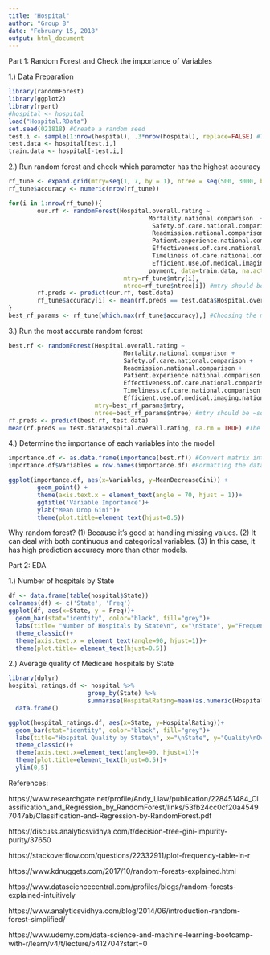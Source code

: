 ```yaml
---
title: "Hospital"
author: "Group 8"
date: "February 15, 2018"
output: html_document
---
```


Part 1: Random Forest and Check the importance of Variables

1.) Data Preparation
```r
library(randomForest)
library(ggplot2)
library(rpart)
#hospital <- hospital
load("Hospital.RData")
set.seed(021818) #Create a random seed
test.i <- sample(1:nrow(hospital), .3*nrow(hospital), replace=FALSE) #Test set contains 30% of the total data
test.data <- hospital[test.i,]
train.data <- hospital[-test.i,]
```

2.) Run random forest and check which parameter has the highest accuracy
```r
rf_tune <- expand.grid(mtry=seq(1, 7, by = 1), ntree = seq(500, 3000, by = 500)) #Test every combinations of two variables. mtry considers the number of variables included for each tree. 
rf_tune$accuracy <- numeric(nrow(rf_tune)) 

for(i in 1:nrow(rf_tune)){
        our.rf <- randomForest(Hospital.overall.rating ~
                                       Mortality.national.comparison  + 
                                        Safety.of.care.national.comparison + 
                                        Readmission.national.comparison + 
                                        Patient.experience.national.comparison + 
                                        Effectiveness.of.care.national.comparison + 
                                        Timeliness.of.care.national.comparison + 
                                        Efficient.use.of.medical.imaging.national.comparison + 
                                       payment, data=train.data, na.action = na.omit,
                                mtry=rf_tune$mtry[i],
                                ntree=rf_tune$ntree[i]) #mtry should be ~square root the number of predictors for classification and p/3 for regression
        rf.preds <- predict(our.rf, test.data)
        rf_tune$accuracy[i] <- mean(rf.preds == test.data$Hospital.overall.rating, na.rm = TRUE)
}
best_rf_params <- rf_tune[which.max(rf_tune$accuracy),] #Choosing the model with the highest accuracy
```

3.) Run the most accurate random forest
```r
best.rf <- randomForest(Hospital.overall.rating ~
                                Mortality.national.comparison + 
                                Safety.of.care.national.comparison + 
                                Readmission.national.comparison + 
                                Patient.experience.national.comparison + 
                                Effectiveness.of.care.national.comparison + 
                                Timeliness.of.care.national.comparison + 
                                Efficient.use.of.medical.imaging.national.comparison, data=train.data, na.action = na.omit,
                        mtry=best_rf_params$mtry,
                        ntree=best_rf_params$ntree) #mtry should be ~square root the number of predictors for classification and p/3 for regression
rf.preds <- predict(best.rf, test.data)
mean(rf.preds == test.data$Hospital.overall.rating, na.rm = TRUE) #The result is different because random forest has two components that are random. First it bootstraps the data on each tree with replacement and second it randomly selects the subset of variables of each tree. 
```

4.) Determine the importance of each variables into the model
```r
importance.df <- as.data.frame(importance(best.rf)) #Convert matrix into a dataframe. Importance is a measure of how much each variable decreases the Gini Index. Gini Index is a splitting criterion and represents the measurement of homogeneity of the data. It is also Index that measures impurity. 
importance.df$Variables = row.names(importance.df) #Formatting the data for ggplot purposes

ggplot(importance.df, aes(x=Variables, y=MeanDecreaseGini)) + 
        geom_point() + 
        theme(axis.text.x = element_text(angle = 70, hjust = 1))+
        ggtitle('Variable Importance')+
        ylab("Mean Drop Gini")+
        theme(plot.title=element_text(hjust=0.5))
```
Why random forest?
(1) Because it's good at handling missing values.
(2) It can deal with both continuous and categorical variables.
(3) In this case, it has high prediction accuracy more than other models. 


Part 2: EDA

1.) Number of hospitals by State
```r
df <- data.frame(table(hospital$State))
colnames(df) <- c('State', 'Freq')
ggplot(df, aes(x=State, y = Freq))+
  geom_bar(stat="identity", color="black", fill="grey")+
  labs(title= "Number of Hospitals by State\n", x="\nState", y="Frequency\n")+
  theme_classic()+
  theme(axis.text.x = element_text(angle=90, hjust=1))+
  theme(plot.title= element_text(hjust=0.5))
```

2.) Average quality of Medicare hospitals by State 
```r
library(dplyr)
hospital_ratings.df <- hospital %>%
                      group_by(State) %>%
                      summarise(HospitalRating=mean(as.numeric(Hospital.overall.rating), na.rm=TRUE)) %>%
  data.frame()

ggplot(hospital_ratings.df, aes(x=State, y=HospitalRating))+
  geom_bar(stat="identity", color="black", fill="grey")+
  labs(title="Hospital Quality by State\n", x="\nState", y="Quality\nOverallRating (1-5)")+
  theme_classic()+
  theme(axis.text.x=element_text(angle=90, hjust=1))+
  theme(plot.title=element_text(hjust=0.5))+
  ylim(0,5)

```






References:

https://www.researchgate.net/profile/Andy_Liaw/publication/228451484_Classification_and_Regression_by_RandomForest/links/53fb24cc0cf20a45497047ab/Classification-and-Regression-by-RandomForest.pdf

https://discuss.analyticsvidhya.com/t/decision-tree-gini-impurity-purity/37650

https://stackoverflow.com/questions/22332911/plot-frequency-table-in-r

https://www.kdnuggets.com/2017/10/random-forests-explained.html

https://www.datasciencecentral.com/profiles/blogs/random-forests-explained-intuitively

https://www.analyticsvidhya.com/blog/2014/06/introduction-random-forest-simplified/

https://www.udemy.com/data-science-and-machine-learning-bootcamp-with-r/learn/v4/t/lecture/5412704?start=0

